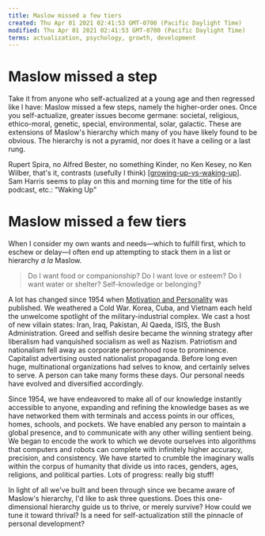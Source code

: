 ```yaml
---
title: Maslow missed a few tiers
created: Thu Apr 01 2021 02:41:53 GMT-0700 (Pacific Daylight Time)
modified: Thu Apr 01 2021 02:41:53 GMT-0700 (Pacific Daylight Time)
terms: actualization, psychology, growth, development
---
```


# Maslow missed a step

Take it from anyone who self-actualized at a young age and then regressed like I have: Maslow missed a few steps, namely the higher-order ones. Once you self-actualize, greater issues become germane: societal, religious, ethico-moral, genetic, special, environmental, solar, galactic. These are extensions of Maslow's hierarchy which many of you have likely found to be obvious. The hierarchy is not a pyramid, nor does it have a ceiling or a last rung.

Rupert Spira, no Alfred Bester, no something Kinder, no Ken Kesey, no Ken Wilber, that's it, contrasts (usefully I think) [[growing-up-vs-waking-up]]. Sam Harris seems to play on this and morning time for the title of his podcast, etc.: "Waking Up"

# Maslow missed a few tiers

When I consider my own wants and needs—which to fulfill first, which to eschew or delay—I often end up attempting to stack them in a list or hierarchy _a la_ Maslow.

> Do I want food or companionship? Do I want love or esteem? Do I want water or shelter? Self-knowledge or belonging?

A lot has changed since 1954 when [Motivation and Personality](<https://en.wikipedia.org/wiki/Motivation_and_Personality_(book)>) was published. We weathered a Cold War. Korea, Cuba, and Vietnam each held the unwelcome spotlight of the military-industrial complex. We cast a host of new villain states: Iran, Iraq, Pakistan, Al Qaeda, ISIS, the Bush Administration. Greed and selfish desire became the winning strategy after liberalism had vanquished socialism as well as Nazism. Patriotism and nationalism fell away as corporate personhood rose to prominence. Capitalist advertising ousted nationalist propaganda. Before long even huge, multinational organizations had selves to know, and certainly selves to serve. A person can take many forms these days. Our personal needs have evolved and diversified accordingly.

Since 1954, we have endeavored to make all of our knowledge instantly accessible to anyone, expanding and refining the knowledge bases as we have networked them with terminals and access points in our offices, homes, schools, and pockets. We have enabled any person to maintain a global presence, and to communicate with any other willing sentient being. We began to encode the work to which we devote ourselves into algorithms that computers and robots can complete with infinitely higher accuracy, precision, and consistency. We have started to crumble the imaginary walls within the corpus of humanity that divide us into races, genders, ages, religions, and political parties. Lots of progress: really big stuff!

In light of all we've built and been through since we became aware of Maslow's hierarchy, I'd like to ask three questions. Does this one-dimensional hierarchy guide us to thrive, or merely survive? How could we tune it toward thrival? Is a need for self-actualization still the pinnacle of personal development?

[//begin]: # 'Autogenerated link references for markdown compatibility'
[growing-up-vs-waking-up]: growing-up-vs-waking-up 'Growing Up Vs Waking Up'
[//end]: # 'Autogenerated link references'
